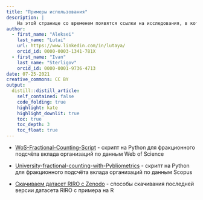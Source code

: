 ```yaml
---
title: "Примеры использования"
description: |
    На этой странице со временем появятся ссылки на исследования, в которых использовались таблицы индекса RIRO, или готовые фрагменты кода, который облегчает их использование.
author:
  - first_name: "Aleksei"
    last_name: "Lutai" 
    url: https://www.linkedin.com/in/lutaya/
    orcid_id: 0000-0003-1341-781X
  - first_name: "Ivan"
    last_name: "Sterligov"
    orcid_id: 0000-0001-9736-4713   
date: 07-25-2021
creative_commons: CC BY
output:
  distill::distill_article:
    self_contained: false
    code_folding: true
    highlight: kate
    highlight_downlit: true
    toc: true
    toc_depth: 3
    toc_float: true
---
```


- [WoS-Fractional-Counting-Script](https://github.com/IvanSterligov/WoS-Fractional-Counting-Script) - скрипт на Python для фракционного подсчёта вклада организаций по данным Web of Science  

- [University-fractional-counting-with-Pybliometrics](https://github.com/IvanSterligov/WoS-Fractional-Counting-Script) - скрипт на Python для фракционного подсчёта вклада организаций по данным Scopus

- [Скачиваем датасет RIRO с Zenodo](https://openriro.github.io/posts/download-riro-with-r) - способы скачивания последней версии датасета RIRO с примера на R  
